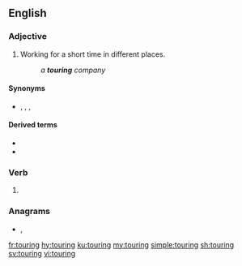 ==English==

===Adjective===
{{en-adj|-}}

# Working for a short time in different places.
#: ''a '''touring''' company''

====Synonyms====
* {{l|en|itinerant}}, {{l|en|moving}}, {{l|en|road}}, {{l|en|traveling}}

====Derived terms====
* {{l|en|touring car}}
* {{l|en|touring company}}

===Verb===
{{head|en|present participle}}

# {{present participle of|tour|lang=en|nocat=1}}

===Anagrams===
* {{l|en|ring out}}, {{l|en|routing}}

[[fr:touring]]
[[hy:touring]]
[[ku:touring]]
[[my:touring]]
[[simple:touring]]
[[sh:touring]]
[[sv:touring]]
[[vi:touring]]